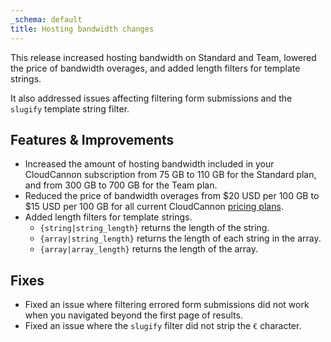 ```yaml
---
_schema: default
title: Hosting bandwidth changes
---
```

This release increased hosting bandwidth on Standard and Team, lowered the price of bandwidth overages, and added length filters for template strings.

It also addressed issues affecting filtering form submissions and the `slugify` template string filter.

## Features & Improvements

* Increased the amount of hosting bandwidth included in your CloudCannon subscription from 75 GB to 110 GB for the Standard plan, and from 300 GB to 700 GB for the Team plan.
* Reduced the price of bandwidth overages from $20 USD per 100 GB to $15 USD per 100 GB for all current CloudCannon [pricing plans](/pricing/).
* Added length filters for template strings.
  * `{string|string_length}` returns the length of the string.
  * `{array|string_length}` returns the length of each string in the array.
  * `{array|array_length}` returns the length of the array.

## Fixes

* Fixed an issue where filtering errored form submissions did not work when you navigated beyond the first page of results.
* Fixed an issue where the `slugify` filter did not strip the `€` character.